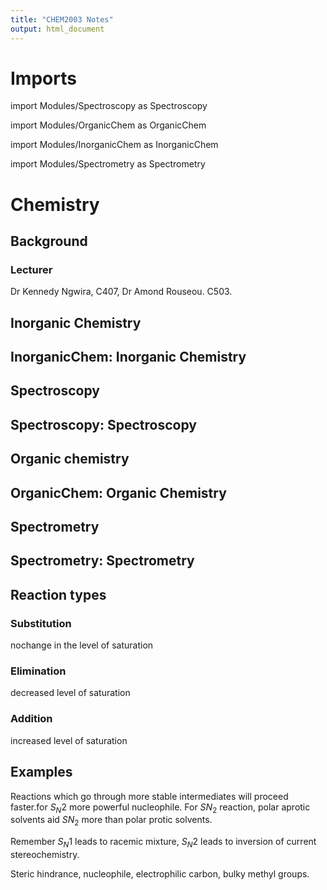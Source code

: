 ```yaml
---
title: "CHEM2003 Notes"
output: html_document 
---
```


# Imports

import Modules/Spectroscopy as Spectroscopy

import Modules/OrganicChem as OrganicChem 

import Modules/InorganicChem as InorganicChem

import Modules/Spectrometry as Spectrometry

# Chemistry 

## Background

###  Lecturer
Dr Kennedy Ngwira, C407, Dr Amond Rouseou. C503. 

## Inorganic Chemistry

## __InorganicChem: Inorganic Chemistry__

## Spectroscopy 

## __Spectroscopy: Spectroscopy__

## Organic chemistry

## __OrganicChem: Organic Chemistry__

## Spectrometry

## __Spectrometry: Spectrometry__

## Reaction types

### Substitution 
nochange in the level of saturation

### Elimination 
decreased level of saturation

### Addition
increased level of saturation

## Examples
Reactions which go through more stable intermediates will proceed faster.for $S_N2$ more powerful nucleophile. For $SN_2$ reaction, polar aprotic solvents aid $SN_2$ more than polar protic solvents. 

Remember $S_N1$ leads to racemic mixture, $S_N2$ leads to inversion of current stereochemistry. 

Steric hindrance, nucleophile, electrophilic carbon, bulky methyl groups. 
